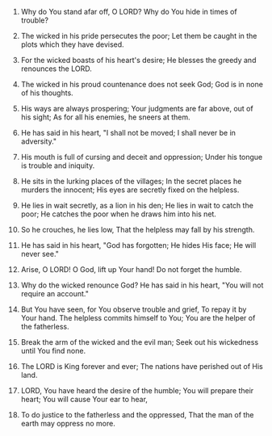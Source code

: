 
1. Why do You stand afar off, O LORD? Why do You hide in times of trouble?

2. The wicked in his pride persecutes the poor; Let them be caught in the plots which they have devised.

3. For the wicked boasts of his heart's desire; He blesses the greedy and renounces the LORD.

4. The wicked in his proud countenance does not seek God; God is in none of his thoughts.

5. His ways are always prospering; Your judgments are far above, out of his sight; As for all his enemies, he sneers at them.

6. He has said in his heart, "I shall not be moved; I shall never be in adversity."

7. His mouth is full of cursing and deceit and oppression; Under his tongue is trouble and iniquity.

8. He sits in the lurking places of the villages; In the secret places he murders the innocent; His eyes are secretly fixed on the helpless.

9. He lies in wait secretly, as a lion in his den; He lies in wait to catch the poor; He catches the poor when he draws him into his net.

10. So he crouches, he lies low, That the helpless may fall by his strength.

11. He has said in his heart, "God has forgotten; He hides His face; He will never see."

12. Arise, O LORD! O God, lift up Your hand! Do not forget the humble.

13. Why do the wicked renounce God? He has said in his heart, "You will not require an account."

14. But You have seen, for You observe trouble and grief, To repay it by Your hand. The helpless commits himself to You; You are the helper of the fatherless.

15. Break the arm of the wicked and the evil man; Seek out his wickedness until You find none.

16. The LORD is King forever and ever; The nations have perished out of His land.

17. LORD, You have heard the desire of the humble; You will prepare their heart; You will cause Your ear to hear,

18. To do justice to the fatherless and the oppressed, That the man of the earth may oppress no more.


